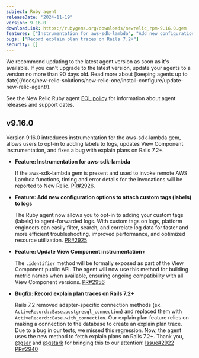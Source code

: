 ```yaml
---
subject: Ruby agent
releaseDate: '2024-11-19'
version: 9.16.0
downloadLink: https://rubygems.org/downloads/newrelic_rpm-9.16.0.gem
features: ["Instrumentation for aws-sdk-lambda", "Add new configuration options to attach custom tags (labels) to logs", "Update View Component instrumentation+"]
bugs: ["Record explain plan traces on Rails 7.2+"]
security: []
---
```


<Callout variant="important">
  We recommend updating to the latest agent version as soon as it's available. If you can't upgrade to the latest version, update your agents to a version no more than 90 days old. Read more about [keeping agents up to date](/docs/new-relic-solutions/new-relic-one/install-configure/update-new-relic-agent/).

  See the New Relic Ruby agent [EOL policy](https://docs.newrelic.com/docs/apm/agents/ruby-agent/getting-started/ruby-agent-eol-policy/) for information about agent releases and support dates.
</Callout>

## v9.16.0

Version 9.16.0 introduces instrumentation for the aws-sdk-lambda gem, allows users to opt-in to adding labels to logs, updates View Component instrumentation, and fixes a bug with explain plans on Rails 7.2+.

- **Feature: Instrumentation for aws-sdk-lambda**

  If the aws-sdk-lambda gem is present and used to invoke remote AWS Lambda functions, timing and error details for the invocations will be reported to New Relic. [PR#2926](https://github.com/newrelic/newrelic-ruby-agent/pull/2926).

- **Feature: Add new configuration options to attach custom tags (labels) to logs**

  The Ruby agent now allows you to opt-in to adding your custom tags (labels) to agent-forwarded logs. With custom tags on logs, platform engineers can easily filter, search, and correlate log data for faster and more efficient troubleshooting, improved performance, and optimized resource utilization. [PR#2925](https://github.com/newrelic/newrelic-ruby-agent/pull/2925)

- **Feature: Update View Component instrumentation+**

  The `.identifier` method will be formally exposed as part of the View Component public API. The agent will now use this method for building metric names when available, ensuring ongoing compatibility with all View Component versions. [PR#2956](https://github.com/newrelic/newrelic-ruby-agent/pull/2956)

- **Bugfix: Record explain plan traces on Rails 7.2+**

  Rails 7.2 removed adapter-specific connection methods (ex. `ActiveRecord::Base.postgresql_connection`) and replaced them with `ActiveRecord::Base.with_connection`. Our explain plan feature relies on making a connection to the database to create an explain plan trace. Due to a bug in our tests, we missed this regression. Now, the agent uses the new method to fetch explain plans on Rails 7.2+. Thank you, [@gsar](https://github.com/gsar) and [@gstark](https://github.com/gstark) for bringing this to our attention! [Issue#2922](https://github.com/newrelic/newrelic-ruby-agent/issues/2922) [PR#2940](https://github.com/newrelic/newrelic-ruby-agent/pull/2940)


